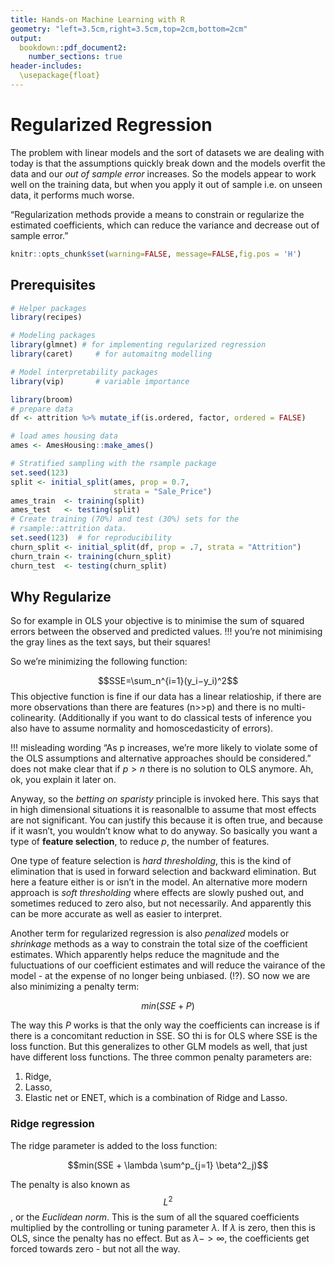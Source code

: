 ```yaml
---
title: Hands-on Machine Learning with R
geometry: "left=3.5cm,right=3.5cm,top=2cm,bottom=2cm"
output:
  bookdown::pdf_document2: 
    number_sections: true
header-includes:
  \usepackage{float}
---
```

  \setcounter{section}{5}
  
# Regularized Regression

The problem with linear models and the sort of datasets we are dealing with today is that the assumptions quickly break down and the models overfit the data and our *out of sample error* increases. So the models appear to work well on the training data, but when you apply it out of sample i.e. on unseen data, it performs much worse. 

"Regularization methods provide a means to constrain or regularize the estimated coefficients, which can reduce the variance and decrease out of sample error."

```r
knitr::opts_chunk$set(warning=FALSE, message=FALSE,fig.pos = 'H')
```


## Prerequisites
```r
# Helper packages
library(recipes)     

# Modeling packages
library(glmnet) # for implementing regularized regression
library(caret)     # for automaitng modelling

# Model interpretability packages
library(vip)       # variable importance

library(broom)
# prepare data
df <- attrition %>% mutate_if(is.ordered, factor, ordered = FALSE)
```

```r
# load ames housing data
ames <- AmesHousing::make_ames()

# Stratified sampling with the rsample package
set.seed(123)
split <- initial_split(ames, prop = 0.7, 
                       strata = "Sale_Price")
ames_train  <- training(split)
ames_test   <- testing(split)
# Create training (70%) and test (30%) sets for the 
# rsample::attrition data.
set.seed(123)  # for reproducibility
churn_split <- initial_split(df, prop = .7, strata = "Attrition")
churn_train <- training(churn_split)
churn_test  <- testing(churn_split)
```

## Why Regularize

So for example in OLS your objective is to minimise the sum of squared errors between the observed and predicted values. !!! you're not minimising the gray lines as the text says, but their squares!

So we're minimizing the following function:

$$SSE=\sum_n^{i=1}(y_i−y_i)^2$$
This objective function is fine if our data has a linear relatioship, if there are more observations than there are features (n>>p) and there is no multi-colinearity. (Additionally if you want to do classical tests of inference you also have to assume normality and homoscedasticity of errors).

!!! misleading wording "As p increases, we’re more likely to violate some of the OLS assumptions and alternative approaches should be considered." does not make clear that if $p > n$ there is no solution to OLS anymore. Ah, ok, you explain it later on. 

Anyway, so the *betting on sparisty* principle is invoked here. This says that in high dimensional situations it is reasonalble to assume that most effects are not significant. You can justify this because it is often true, and because if it wasn't, you wouldn't know what to do anyway. So basically you want a type of **feature selection**, to reduce $p$, the number of features. 

One type of feature selection is *hard thresholding*, this is the kind of elimination that is used in forward selection and backward elimination. But here a feature either is or isn't in the model. An alternative more modern approach is *soft thresholding* where effects are slowly pushed out, and sometimes reduced to zero also, but not necessarily. And apparently this can be more accurate as well as easier to interpret. 

Another term for regularized regression is also *penalized* models or *shrinkage* methods as a way to constrain the total size of the coefficient estimates. Which apparently helps reduce the magnitude and the fuluctuations of our coefficient estimates and will reduce the vairance of the model - at the expense of no longer being unbiased. (!?). SO now we are also minimizing a penalty term:

$$min(SSE + P)$$

The way this $P$ works is that the only way the coefficients can increase is if there is a concomitant reduction in SSE. SO thi is for OLS where SSE is the loss function. But this generalizes to other GLM models as well, that just have different loss functions. The three common penalty parameters are:

1. Ridge,
2. Lasso,
3. Elastic net or ENET, which is a combination of Ridge and Lasso. 

### Ridge regression

The ridge parameter is added to the loss function:

 $$min(SSE + \lambda \sum^p_{j=1} \beta^2_j)$$

The penalty is also known as $$L^2$$, or the *Euclidean norm*. This is the sum of all the squared coefficients multiplied by the controlling or tuning parameter $\lambda$. If  $\lambda$ is zero, then this is OLS, since the penalty has no effect. But as  $\lambda -> \infty$, the coefficients get forced towards zero - but not all the way. 











